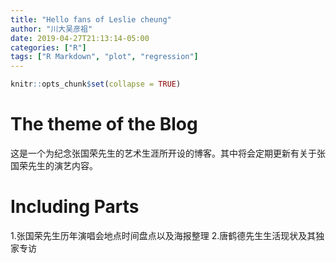 ```yaml
---
title: "Hello fans of Leslie cheung"
author: "川大吴彦祖"
date: 2019-04-27T21:13:14-05:00
categories: ["R"]
tags: ["R Markdown", "plot", "regression"]
---
```


```r
knitr::opts_chunk$set(collapse = TRUE)
```

# The theme of the Blog

这是一个为纪念张国荣先生的艺术生涯所开设的博客。其中将会定期更新有关于张国荣先生的演艺内容。


# Including Parts

1.张国荣先生历年演唱会地点时间盘点以及海报整理
2.唐鹤德先生生活现状及其独家专访
